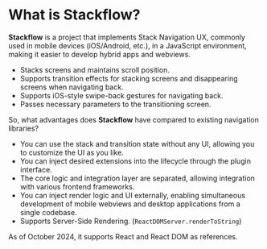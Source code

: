 
# What is Stackflow?

**Stackflow** is a project that implements Stack Navigation UX, commonly used in mobile devices (iOS/Android, etc.), in a JavaScript environment, making it easier to develop hybrid apps and webviews.

- Stacks screens and maintains scroll position.
- Supports transition effects for stacking screens and disappearing screens when navigating back.
- Supports iOS-style swipe-back gestures for navigating back.
- Passes necessary parameters to the transitioning screen.

So, what advantages does **Stackflow** have compared to existing navigation libraries?

- You can use the stack and transition state without any UI, allowing you to customize the UI as you like.
- You can inject desired extensions into the lifecycle through the plugin interface.
- The core logic and integration layer are separated, allowing integration with various frontend frameworks.
- You can inject render logic and UI externally, enabling simultaneous development of mobile webviews and desktop applications from a single codebase.
- Supports Server-Side Rendering. (`ReactDOMServer.renderToString`)

<Callout emoji="💡">
  As of October 2024, it supports React and React DOM as references.
</Callout>

